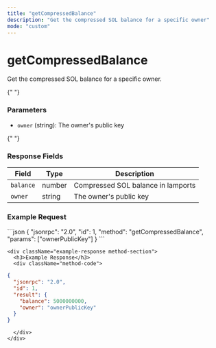 ```yaml
---
title: "getCompressedBalance"
description: "Get the compressed SOL balance for a specific owner"
mode: "custom"
---
```


<div className="method-page-container">
  <div className="method-header">
    <h1 className="method-title">getCompressedBalance</h1>
    <p className="method-description">Get the compressed SOL balance for a specific owner.</p>
  </div>

{" "}
<div className="method-params method-section">
  <h3>Parameters</h3>
  <ul>
    <li>
      <code>owner</code> (string): The owner's public key
    </li>
  </ul>
</div>

{" "}
<div className="method-response method-section">
  <h3>Response Fields</h3>
  <table className="method-table">
    <thead>
      <tr>
        <th>Field</th>
        <th>Type</th>
        <th>Description</th>
      </tr>
    </thead>
    <tbody>
      <tr>
        <td>
          <code>balance</code>
        </td>
        <td>number</td>
        <td>Compressed SOL balance in lamports</td>
      </tr>
      <tr>
        <td>
          <code>owner</code>
        </td>
        <td>string</td>
        <td>The owner's public key</td>
      </tr>
    </tbody>
  </table>
</div>

  <div className="method-examples">
    <div className="example-request method-section">
      <h3>Example Request</h3>
      <div className="method-code">
```json
{
  "jsonrpc": "2.0",
  "id": 1,
  "method": "getCompressedBalance",
  "params": ["ownerPublicKey"]
}
```
      </div>
    </div>

    <div className="example-response method-section">
      <h3>Example Response</h3>
      <div className="method-code">

```json
{
  "jsonrpc": "2.0",
  "id": 1,
  "result": {
    "balance": 5000000000,
    "owner": "ownerPublicKey"
  }
}
```

      </div>
    </div>

  </div>
</div>
